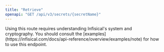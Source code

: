 ```yaml
---
title: "Retrieve"
openapi: "GET /api/v3/secrets/{secretName}"
---
```


<Tip>
  Using this route requires understanding Infisical's system and cryptography.
  You should consult the [examples](https://infisical.com/docs/api-reference/overview/examples/note) for how to use
  this endpoint.
</Tip>
